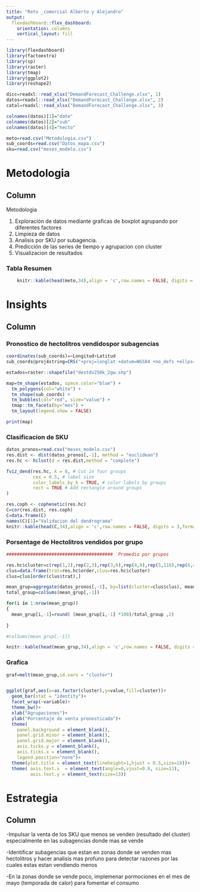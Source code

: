 ---
title: "Reto _comercial Alberto y Alejandro"
output: 
  flexdashboard::flex_dashboard:
    orientation: columns
    vertical_layout: fill
---

```{r setup, include=FALSE}
library(flexdashboard)
library(factoextra)
library(sp)
library(raster)
library(tmap)
library(ggplot2)
library(reshape2)

dicc=readxl::read_xlsx("DemandForecast_Challenge.xlsx", 1)
datos=readxl::read_xlsx("DemandForecast_Challenge.xlsx", 2)
catal=readxl::read_xlsx("DemandForecast_Challenge.xlsx", 3)

colnames(datos)[1]="date"
colnames(datos)[2]="sub"
colnames(datos)[4]="hecto"

meto=read.csv("Metodologia.csv")
sub_coords=read.csv("Datos_mapa.csv")
sku=read.csv("meses_modelo.csv")

```
# Metodologia

Column {data-width=350}
-----------------------------------------------------------------------

Metodologia

1.  Exploración de datos mediante graficas de boxplot agrupando por diferentes factores 
2.  Limpieza de datos
3.  Analisis por SKU por subagencia. 
4.  Predicción de las series de tiempo y agrupacion con cluster
5.  Visualizacion de resultados

### Tabla Resumen 

```{r, echo=FALSE, results='asis'}
    knitr::kable(head(meto,34),align = 'c',row.names = FALSE, digits = 3,format.args = list(justify = "centre"))

```

# Insights

Column {data-width=1000 .tabset}
-----------------------------------------------------------------------

### Pronostico de hectolitros vendidospor subagencias

```{r warning=FALSE, echo=FALSE, fig.width=20}
coordinates(sub_coords)=~Longitud+Latitud
sub_coords@proj4string=CRS("+proj=longlat +datum=WGS84 +no_defs +ellps=WGS84 +towgs84=0,0,0")

estados=raster::shapefile("destdv250k_2gw.shp")

map=tm_shape(estados, space.color="blue") +
  tm_polygons(col="white") +
  tm_shape(sub_coords) +
  tm_bubbles(col="red", size="value") +
  tmap::tm_facets(by="mes") +
  tm_layout(legend.show = FALSE)

print(map)


```

### Clasificacion de SKU

```{r warning=FALSE, echo=FALSE, fig.width=20}

datos_pronos=read.csv("meses_modelo.csv")
res.dist <- dist(datos_pronos[,-1], method = "euclidean")
res.hc <- hclust(d = res.dist,method = "complete")

fviz_dend(res.hc, k = 8, # Cut in four groups
          cex = 0.5, # label size
          color_labels_by_k = TRUE, # color labels by groups
          rect = TRUE # Add rectangle around groups
)

```

```{r, echo=FALSE, results='asis'}

res.coph <- cophenetic(res.hc)
C=cor(res.dist, res.coph)
C=data.frame(C)
names(C)[1]="Validacion del dendrograma"
knitr::kable(head(C,34),align = 'c',row.names = FALSE, digits = 3,format.args = list(justify = "centre"))


```

### Porsentage de Hectolitros vendidos por grupo

```{r, echo=FALSE, results='asis', fig.width=5}
########################################  Promedio por grupos

res.hc$cluster=c(rep(1,2),rep(2,3),rep(3,6),rep(4,9),rep(5,118),rep(6,4),rep(7,1),rep(8,2))
clus=data.frame(trat=res.hc$order,clus=res.hc$cluster)
clus=clus[order(clus$trat),]

mean_grup=aggregate(datos_pronos[,-1], by=list(cluster=clus$clus), mean)
total_group=colSums(mean_grup[,-1])

for(i in 1:nrow(mean_grup))
{
  mean_grup[i,-1]=round( (mean_grup[i,-1] *100)/total_group ,2)
  
}

#colSums(mean_grup[,-1])

knitr::kable(head(mean_grup,34),align = 'c',row.names = FALSE, digits = 3,format.args = list(justify = "centre"))

```

### Grafica

```{r, echo=FALSE, results='asis', fig.width=5}

graf=melt(mean_grup,id.vars = "cluster")


ggplot(graf,aes(x=as.factor(cluster),y=value,fill=cluster))+
  geom_bar(stat = "identity")+
  facet_wrap(~variable)+
  theme_bw()+
  xlab("Agrupaciones")+
  ylab("Porcentaje de venta pronosticada")+
  theme(
    panel.background = element_blank(),
    panel.grid.minor = element_blank(), 
    panel.grid.major = element_blank(),
    axis.ticks.y = element_blank(),
    axis.ticks.x = element_blank(),
    legend.position="none")+
  theme(plot.title = element_text(lineheight=1,hjust = 0.5,size=18))+
  theme( axis.text.x  = element_text(angle=0,vjust=0.0, size=13),
         axis.text.y = element_text(size=13))

```

# Estrategia

Column {data-width=1000 }
-----------------------------------------------------------------------


-Impulsar la venta de los SKU que menos se venden (resultado del cluster) especialmente en las subagencias donde mas se vende


-Identificar subagencias que estan en zonas donde se venden mas hectolitros y hacer analisis mas profuno para detectar razones por 
las cuales estas estan vendiendo menos


-En la zonas donde se vende poco, implemenar pormociones en el mes de mayo (temporada de calor) para fomentar el consumo



